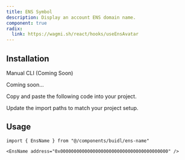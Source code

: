 ```yaml
---
title: ENS Symbol
description: Display an account ENS domain name.
component: true
radix:
  link: https://wagmi.sh/react/hooks/useEnsAvatar
---
```


<ComponentPreview
  name="ens-name-demo"
  className="[&_.preview>[data-orientation=vertical]]:sm:max-w-[70%]"
/>

## Installation

<Tabs defaultValue="manual">

<TabsList>
  <TabsTrigger value="manual">Manual</TabsTrigger>
  <TabsTrigger disabled={true} value="cli">
    CLI (Coming Soon)
  </TabsTrigger>
</TabsList>

<TabsContent value="cli">

<Steps>

<Step>Coming soon...</Step>

</Steps>

</TabsContent>

<TabsContent value="manual">

<Steps>

<Step>Copy and paste the following code into your project.</Step>

<ComponentSource name="ens-name" />

<Step>Update the import paths to match your project setup.</Step>

</Steps>

</TabsContent>

</Tabs>

## Usage

```tsx
import { EnsName } from "@/components/buidl/ens-name"
```

```tsx
<EnsName address="0x0000000000000000000000000000000000000000" />
```
